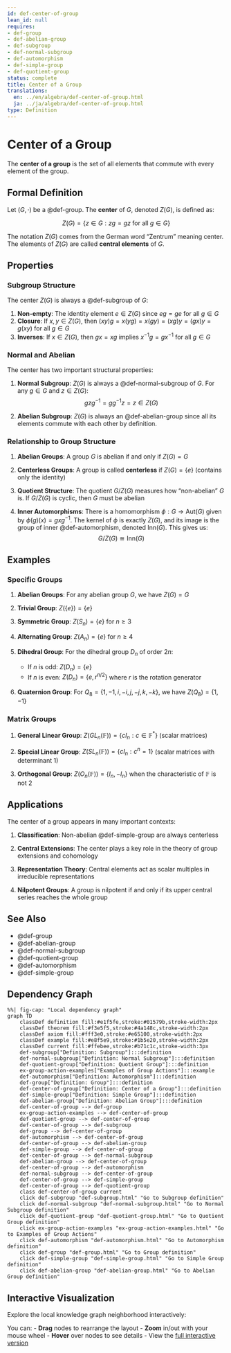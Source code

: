 ```yaml
---
id: def-center-of-group
lean_id: null
requires:
- def-group
- def-abelian-group
- def-subgroup
- def-normal-subgroup
- def-automorphism
- def-simple-group
- def-quotient-group
status: complete
title: Center of a Group
translations:
  en: ../en/algebra/def-center-of-group.html
  ja: ../ja/algebra/def-center-of-group.html
type: Definition
---
```


# Center of a Group {#def-center-of-group}

The **center of a group** is the set of all elements that commute with every element of the group.

## Formal Definition

Let $(G, \cdot)$ be a @def-group. The **center** of $G$, denoted $Z(G)$, is defined as:

$$Z(G) = \{z \in G : zg = gz \text{ for all } g \in G\}$$

The notation $Z(G)$ comes from the German word "Zentrum" meaning center. The elements of $Z(G)$ are called **central elements** of $G$.

## Properties

### Subgroup Structure

The center $Z(G)$ is always a @def-subgroup of $G$:

1. **Non-empty**: The identity element $e \in Z(G)$ since $eg = ge$ for all $g \in G$
2. **Closure**: If $x, y \in Z(G)$, then $(xy)g = x(yg) = x(gy) = (xg)y = (gx)y = g(xy)$ for all $g \in G$
3. **Inverses**: If $x \in Z(G)$, then $gx = xg$ implies $x^{-1}g = gx^{-1}$ for all $g \in G$

### Normal and Abelian

The center has two important structural properties:

1. **Normal Subgroup**: $Z(G)$ is always a @def-normal-subgroup of $G$. For any $g \in G$ and $z \in Z(G)$:
   $$gzg^{-1} = gg^{-1}z = z \in Z(G)$$

2. **Abelian Subgroup**: $Z(G)$ is always an @def-abelian-group since all its elements commute with each other by definition.

### Relationship to Group Structure

1. **Abelian Groups**: A group $G$ is abelian if and only if $Z(G) = G$

2. **Centerless Groups**: A group is called **centerless** if $Z(G) = \{e\}$ (contains only the identity)

3. **Quotient Structure**: The quotient $G/Z(G)$ measures how "non-abelian" $G$ is. If $G/Z(G)$ is cyclic, then $G$ must be abelian

4. **Inner Automorphisms**: There is a homomorphism $\phi: G \to \text{Aut}(G)$ given by $\phi(g)(x) = gxg^{-1}$. The kernel of $\phi$ is exactly $Z(G)$, and its image is the group of inner @def-automorphism, denoted $\text{Inn}(G)$. This gives us:
   $$G/Z(G) \cong \text{Inn}(G)$$

## Examples

### Specific Groups

1. **Abelian Groups**: For any abelian group $G$, we have $Z(G) = G$

2. **Trivial Group**: $Z(\{e\}) = \{e\}$

3. **Symmetric Group**: $Z(S_n) = \{e\}$ for $n \geq 3$

4. **Alternating Group**: $Z(A_n) = \{e\}$ for $n \geq 4$

5. **Dihedral Group**: For the dihedral group $D_n$ of order $2n$:
   - If $n$ is odd: $Z(D_n) = \{e\}$
   - If $n$ is even: $Z(D_n) = \{e, r^{n/2}\}$ where $r$ is the rotation generator

6. **Quaternion Group**: For $Q_8 = \{1, -1, i, -i, j, -j, k, -k\}$, we have $Z(Q_8) = \{1, -1\}$

### Matrix Groups

1. **General Linear Group**: $Z(GL_n(\mathbb{F})) = \{cI_n : c \in \mathbb{F}^*\}$ (scalar matrices)

2. **Special Linear Group**: $Z(SL_n(\mathbb{F})) = \{cI_n : c^n = 1\}$ (scalar matrices with determinant 1)

3. **Orthogonal Group**: $Z(O_n(\mathbb{F})) = \{I_n, -I_n\}$ when the characteristic of $\mathbb{F}$ is not 2

## Applications

The center of a group appears in many important contexts:

1. **Classification**: Non-abelian @def-simple-group are always centerless

2. **Central Extensions**: The center plays a key role in the theory of group extensions and cohomology

3. **Representation Theory**: Central elements act as scalar multiples in irreducible representations

4. **Nilpotent Groups**: A group is nilpotent if and only if its upper central series reaches the whole group

## See Also

- @def-group
- @def-abelian-group
- @def-normal-subgroup
- @def-quotient-group
- @def-automorphism
- @def-simple-group

## Dependency Graph

```mermaid
%%| fig-cap: "Local dependency graph"
graph TD
    classDef definition fill:#e1f5fe,stroke:#01579b,stroke-width:2px
    classDef theorem fill:#f3e5f5,stroke:#4a148c,stroke-width:2px
    classDef axiom fill:#fff3e0,stroke:#e65100,stroke-width:2px
    classDef example fill:#e8f5e9,stroke:#1b5e20,stroke-width:2px
    classDef current fill:#ffebee,stroke:#b71c1c,stroke-width:3px
    def-subgroup["Definition: Subgroup"]:::definition
    def-normal-subgroup["Definition: Normal Subgroup"]:::definition
    def-quotient-group["Definition: Quotient Group"]:::definition
    ex-group-action-examples["Examples of Group Actions"]:::example
    def-automorphism["Definition: Automorphism"]:::definition
    def-group["Definition: Group"]:::definition
    def-center-of-group["Definition: Center of a Group"]:::definition
    def-simple-group["Definition: Simple Group"]:::definition
    def-abelian-group["Definition: Abelian Group"]:::definition
    def-center-of-group --> def-group
    ex-group-action-examples --> def-center-of-group
    def-quotient-group --> def-center-of-group
    def-center-of-group --> def-subgroup
    def-group --> def-center-of-group
    def-automorphism --> def-center-of-group
    def-center-of-group --> def-abelian-group
    def-simple-group --> def-center-of-group
    def-center-of-group --> def-normal-subgroup
    def-abelian-group --> def-center-of-group
    def-center-of-group --> def-automorphism
    def-normal-subgroup --> def-center-of-group
    def-center-of-group --> def-simple-group
    def-center-of-group --> def-quotient-group
    class def-center-of-group current
    click def-subgroup "def-subgroup.html" "Go to Subgroup definition"
    click def-normal-subgroup "def-normal-subgroup.html" "Go to Normal Subgroup definition"
    click def-quotient-group "def-quotient-group.html" "Go to Quotient Group definition"
    click ex-group-action-examples "ex-group-action-examples.html" "Go to Examples of Group Actions"
    click def-automorphism "def-automorphism.html" "Go to Automorphism definition"
    click def-group "def-group.html" "Go to Group definition"
    click def-simple-group "def-simple-group.html" "Go to Simple Group definition"
    click def-abelian-group "def-abelian-group.html" "Go to Abelian Group definition"
```

## Interactive Visualization

Explore the local knowledge graph neighborhood interactively:

::: {.graph-viz data-id="def-center-of-group" data-width="700" data-height="500"}
:::

You can:
- **Drag** nodes to rearrange the layout
- **Zoom** in/out with your mouse wheel
- **Hover** over nodes to see details
- View the [full interactive version](../../output/interactive/en/def-center-of-group.html){target="_blank"}
